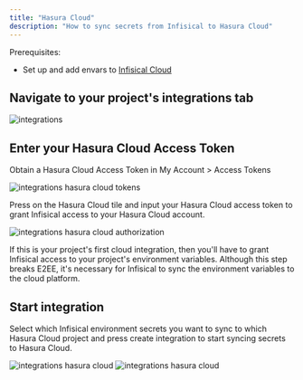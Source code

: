 ```yaml
---
title: "Hasura Cloud"
description: "How to sync secrets from Infisical to Hasura Cloud"
---
```


Prerequisites:

- Set up and add envars to [Infisical Cloud](https://app.infisical.com)

## Navigate to your project's integrations tab

![integrations](../../images/integrations.png)

## Enter your Hasura Cloud Access Token

Obtain a Hasura Cloud Access Token in My Account > Access Tokens

![integrations hasura cloud tokens](../../images/integrations/hasura-cloud/integrations-hasura-cloud-tokens.png)

Press on the Hasura Cloud tile and input your Hasura Cloud access token to grant Infisical access to your Hasura Cloud account.

![integrations hasura cloud authorization](../../images/integrations/hasura-cloud/integrations-hasura-cloud-auth.png)

<Info>
  If this is your project's first cloud integration, then you'll have to grant
  Infisical access to your project's environment variables. Although this step
  breaks E2EE, it's necessary for Infisical to sync the environment variables to
  the cloud platform.
</Info>

## Start integration

Select which Infisical environment secrets you want to sync to which Hasura Cloud project and press create integration to start syncing secrets to Hasura Cloud.

![integrations hasura cloud](../../images/integrations/hasura-cloud/integrations-hasura-cloud-create.png)
![integrations hasura cloud](../../images/integrations/hasura-cloud/integrations-hasura-cloud.png)
